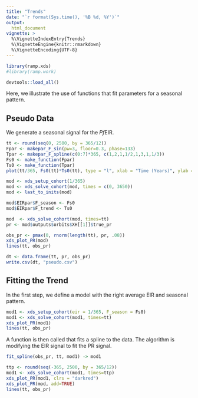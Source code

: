 ```yaml
---
title: "Trends" 
date: "`r format(Sys.time(), '%B %d, %Y')`"
output:
  html_document 
vignette: >
  %\VignetteIndexEntry{Trends}
  %\VignetteEngine{knitr::rmarkdown}
  %\VignetteEncoding{UTF-8}
---
```


```r
library(ramp.xds)
#library(ramp.work)
```
```r
devtools::load_all()
```

Here, we illustrate the use of functions that fit parameters for a seasonal pattern. 

## Pseudo Data

We generate a seasonal signal for the *Pf*EIR. 

```r
tt <- round(seq(0, 2500, by = 365/12)) 
Fpar <- makepar_F_sin(pw=3, floor=0.3, phase=133)
Tpar <- makepar_F_spline(c(0:7)*365, c(1,2,1,1/2,1,3,1,1/3))
Fs0 <- make_function(Fpar) 
Ts0 <- make_function(Tpar) 
plot(tt/365, Fs0(tt)*Ts0(tt), type = "l", xlab = "Time (Years)", ylab = "EIR")
```

```r
mod <- xds_setup_cohort(1/365)
mod <- xds_solve_cohort(mod, times = c(0, 3650))
mod <- last_to_inits(mod)
```

```r
mod$EIRpar$F_season <- Fs0
mod$EIRpar$F_trend <- Ts0
```


```r
mod  <- xds_solve_cohort(mod, times=tt)  
pr <- mod$outputs$orbits$XH[[1]]$true_pr 
```




```r
obs_pr <- pmax(0, rnorm(length(tt), pr, .08))
xds_plot_PR(mod)
lines(tt, obs_pr)
```

```r
dt <- data.frame(tt, pr, obs_pr)
write.csv(dt, "pseudo.csv")
```

## Fitting the Trend 

In the first step, we define a model with the right average EIR and seasonal pattern. 

```r
mod1 <- xds_setup_cohort(eir = 1/365, F_season = Fs0) 
mod1 <- xds_solve_cohort(mod1, times=tt)
xds_plot_PR(mod1)
lines(tt, obs_pr)
```

A function is then called that fits a spline to the data. The algorithm is modifying the EIR signal to fit the PR signal. 

```r
fit_spline(obs_pr, tt, mod1) -> mod1 
```


```r
ttp <- round(seq(-365, 2500, by = 365/12)) 
mod1 <- xds_solve_cohort(mod1, times=ttp)
xds_plot_PR(mod1, clrs = "darkred")
xds_plot_PR(mod, add=TRUE)
lines(tt, obs_pr)
```


